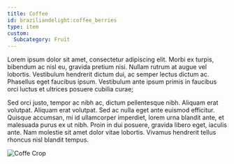```yaml
---
title: Coffee
id: braziliandelight:coffee_berries
type: item
custom:
  Subcategory: Fruit
---
```


Lorem ipsum dolor sit amet, consectetur adipiscing elit. Morbi ex turpis, bibendum ac nisl eu, gravida pretium nisi.
Nullam rutrum at augue vel lobortis. Vestibulum hendrerit dictum dui, ac semper lectus dictum ac. Phasellus eget
faucibus ipsum. Vestibulum ante ipsum primis in faucibus orci luctus et ultrices posuere cubilia curae;

Sed orci justo, tempor ac nibh ac, dictum pellentesque nibh. Aliquam erat volutpat. Aliquam erat volutpat.
Sed ac nulla eget ante euismod efficitur. Quisque accumsan, mi id ullamcorper imperdiet, lorem urna blandit ante, et
malesuada purus ex ut nibh. Proin in dui posuere, gravida libero eget, iaculis ante. Nam molestie sit amet dolor
vitae lobortis. Vivamus hendrerit tellus rhoncus nisl blandit tempus.

<img src="https://file.notion.so/f/f/7a132b8b-fabb-462d-b4d9-5d4f8b95d059/b741acb3-097e-4dfc-9938-aa09b8e5f68a/coffe_crop.png?table=block&id=32386ff0-fa12-44f6-a9a8-624177ff4cac&spaceId=7a132b8b-fabb-462d-b4d9-5d4f8b95d059&expirationTimestamp=1740096000000&signature=Oe7hcXS6njrzRwaiCIWufhzeIYm-VRFCPbDYy3JXETw&downloadName=coffe_crop.png"
alt="Coffe Crop"/>
